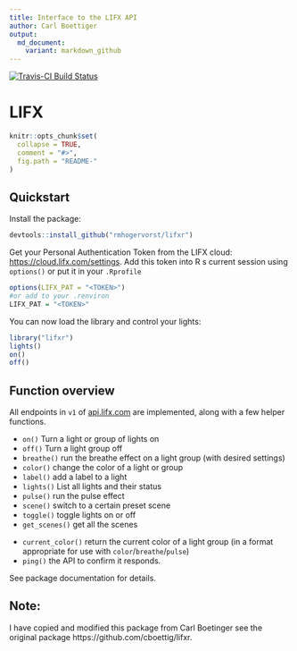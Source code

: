 ```yaml
---
title: Interface to the LIFX API
author: Carl Boettiger
output:
  md_document:
    variant: markdown_github
---
```


<!-- README.md is generated from README.Rmd. Please edit that file -->

[![Travis-CI Build Status](https://travis-ci.org/RMHogervorst/lifxr.svg?branch=master)](https://travis-ci.org/rmhogervorst/lifxr)


# LIFX

```r
knitr::opts_chunk$set(
  collapse = TRUE,
  comment = "#>",
  fig.path = "README-"
)
```

## Quickstart

Install the package:

```r
devtools::install_github("rmhogervorst/lifxr")
```

Get your Personal Authentication Token from the LIFX cloud: [https://cloud.lifx.com/settings](https://cloud.lifx.com/settings). 
Add this token into R s current session using `options()`  or put it in your `.Rprofile` 

```r
options(LIFX_PAT = "<TOKEN>")
#or add to your .renviron
LIFX_PAT = "<TOKEN>"
```

You can now load the library and control your lights:

```r
library("lifxr")
lights()
on()
off()
```

## Function overview

All endpoints in `v1` of [api.lifx.com](https://api.lifx.com) are implemented, along with a few helper functions.

- `on()` Turn a light or group of lights on
- `off()` Turn a light group off
- `breathe()` run the breathe effect on a light group (with desired settings)
- `color()` change the color of a light or group
- `label()` add a label to a light
- `lights()` List all lights and their status
- `pulse()` run the pulse effect
- `scene()` switch to a certain preset scene
- `toggle()` toggle lights on or off
- `get_scenes()` get all the scenes

<!-- API not working? 
- `parse_color()` Return the HSBK for a color string
--> 
- `current_color()` return the current color of a light group (in a format appropriate for use with `color`/`breathe`/`pulse`)
- `ping()` the API to confirm it responds.

See package documentation for details. 

## Note: 
I have copied and modified this package from Carl Boetinger
see the original package https://github.com/cboettig/lifxr.
